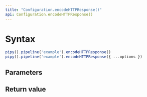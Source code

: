 ```yaml
---
title: "Configuration.encodeHTTPResponse()"
api: Configuration.encodeHTTPResponse()
---
```


# Syntax

``` js
pipy().pipeline('example').encodeHTTPResponse()
pipy().pipeline('example').encodeHTTPResponse({ ...options })
```

## Parameters

<Parameters/>

## Return value

<ReturnValue/>
